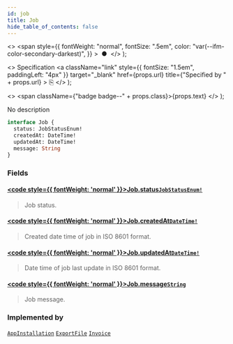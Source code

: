 ```yaml
---
id: job
title: Job
hide_table_of_contents: false
---
```


  <>
    <span
      style={{
        fontWeight: "normal",
        fontSize: ".5em",
        color: "var(--ifm-color-secondary-darkest)",
      }}
    >
      &nbsp;●&nbsp;
    </span>
  </>
);

  <>
    Specification
    <a
      className="link"
      style={{ fontSize: "1.5em", paddingLeft: "4px" }}
      target="\_blank"
      href={props.url}
      title={"Specified by " + props.url}
    >
      ⎘
    </a>
  </>
);

  <>
    <span className={"badge badge--" + props.class}>{props.text}</span>
  </>
);

No description

```graphql
interface Job {
  status: JobStatusEnum!
  createdAt: DateTime!
  updatedAt: DateTime!
  message: String
}
```

### Fields

#### [<code style={{ fontWeight: 'normal' }}>Job.<b>status</b></code>](#)<Bullet />[`JobStatusEnum!`](../../api-reference/miscellaneous/enums/job-status-enum) <Badge class="secondary" text="non-null"/> <Badge class="secondary" text="enum"/> <Badge class="secondary" text="miscellaneous"/>

> Job status.

#### [<code style={{ fontWeight: 'normal' }}>Job.<b>createdAt</b></code>](#)<Bullet />[`DateTime!`](../../api-reference/miscellaneous/scalars/date-time) <Badge class="secondary" text="non-null"/> <Badge class="secondary" text="scalar"/> <Badge class="secondary" text="miscellaneous"/>

> Created date time of job in ISO 8601 format.

#### [<code style={{ fontWeight: 'normal' }}>Job.<b>updatedAt</b></code>](#)<Bullet />[`DateTime!`](../../api-reference/miscellaneous/scalars/date-time) <Badge class="secondary" text="non-null"/> <Badge class="secondary" text="scalar"/> <Badge class="secondary" text="miscellaneous"/>

> Date time of job last update in ISO 8601 format.

#### [<code style={{ fontWeight: 'normal' }}>Job.<b>message</b></code>](#)<Bullet />[`String`](../../api-reference/miscellaneous/scalars/string) <Badge class="secondary" text="scalar"/> <Badge class="secondary" text="miscellaneous"/>

> Job message.

### Implemented by

[`AppInstallation`](../../api-reference/apps/objects/app-installation) <Badge class="secondary" text="object"/><Bullet />[`ExportFile`](../../api-reference/miscellaneous/objects/export-file) <Badge class="secondary" text="object"/><Bullet />[`Invoice`](../../api-reference/miscellaneous/objects/invoice) <Badge class="secondary" text="object"/>
